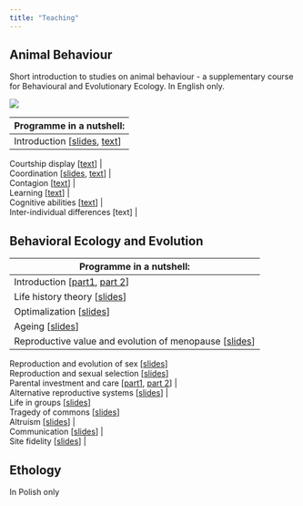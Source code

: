 ```yaml
---
title: "Teaching"
---
```


## Animal Behaviour

Short introduction to studies on animal behaviour - a supplementary course for Behavioural and Evolutionary Ecology. In English only.

![](ab_course_baner.jpg){fig-align="center"}

| Programme in a nutshell:                                                                          |
|------------------------------------------------------------------------|
| Introduction \[[slides](https://rpubs.com/kmmwj/841381), [text](https://rpubs.com/kmmwj/841486)\] |

| Courtship display \[[text](https://rpubs.com/kmmwj/845105)\] \|
| Coordination \[[slides](https://rpubs.com/kmmwj/847600), [text](https://rpubs.com/kmmwj/847559)\] \|
| Contagion \[[text](https://rpubs.com/kmmwj/853175)\] \|
| Learning \[[text](https://rpubs.com/kmmwj/849914)\] \|
| Cognitive abilities \[[text](https://rpubs.com/kmmwj/853175)\] \|
| Inter-individual differences \[text\] \|

## Behavioral Ecology and Evolution

| Programme in a nutshell:                                                                                   |
|------------------------------------------------------------------------|
| Introduction \[[part1](https://www.rpubs.com/kmmwj/675413), [part 2](https://www.rpubs.com/kmmwj/675414)\] |
| Life history theory \[[slides](https://www.rpubs.com/kmmwj/675417)\]                                       |
| Optimalization \[[slides](https://rpubs.com/kmmwj/1100128)\]                                               |
| Ageing \[[slides](https://rpubs.com/kmmwj/1229763)\]                                                       |
| Reproductive value and evolution of menopause \[[slides](https://www.rpubs.com/kmmwj/1229759)\]            |

| Reproduction and evolution of sex \[[slides](https://www.rpubs.com/kmmwj/683609)\]
| Reproduction and sexual selection \[[slides](https://www.rpubs.com/kmmwj/683605)\]
| Parental investment and care \[[part1](https://www.rpubs.com/kmmwj/685953), [part 2](https://www.youtube.com/watch?v=rvAdcxoU8Mk)\] \|

| Alternative reproductive systems \[[slides](https://drive.google.com/file/d/1UEE7V2Or79Y3HYBgFHCZtcbXkdM510tT/view?usp=sharing)\] \|

| Life in groups \[[slides](https://drive.google.com/file/d/141zhv82x7czX70aTuvXzTaaijanTRey5/view?usp=sharing)\]
| Tragedy of commons \[[slides](https://drive.google.com/file/d/1uAhdTb5LmBi2fP6KL_n6tDusNzqXXSmM/view?usp=sharing)\] 
| Altruism \[[slides](https://drive.google.com/file/d/19J2jg5t4avFla9b2ncKYAT3wdVOaL7uy/view?usp=sharing)\] \|
| Communication \[[slides](https://drive.google.com/file/d/1DbfcK5Flx6KWi09pqvzXPDJyNC-SMajV/view?usp=sharing)\] \|

| Site fidelity \[[slides](https://rpubs.com/kmmwj/970794)\] \|

## Ethology

In Polish only
